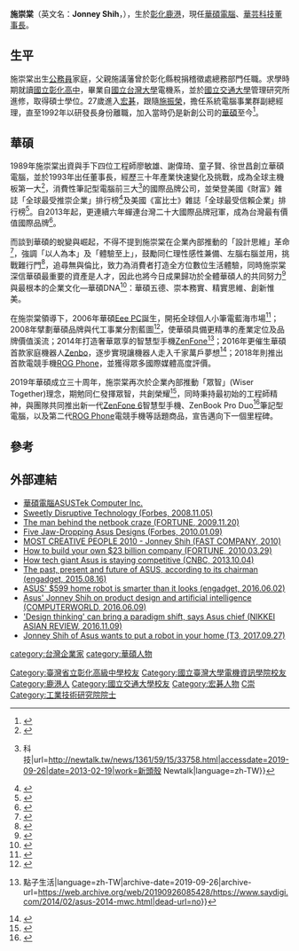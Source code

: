 {{Infobox_Person
| name = 施崇棠
| english_names = Jonney Shih
|image=2007Computex e21Forum-JohnnyShih.jpg
|box_width= 230px
|occupation= 企業家
| period = 20世紀
|birth_name=
| other_names = 
| Sex = 男
|birth_date= {{birth date and age|1952|8|12}}
|birth_place= {{ROC|臺灣省}}[[彰化縣|彰化縣]][[鹿港鎮|鹿港鎮]]
|death_date= 
|death_place= 
| nationality ={{ROC}}
| residence =
| party = 
| religion =
| spouse = 
| relatives =
|education=[[彰化中學|彰化中學]]<br>[[國立台灣大學|國立台灣大學]]電機系[[學士|學士]]<br>[[國立交通大學|國立交通大學]]管理研究所[[碩士|碩士]]
| past = [[宏碁|宏碁]]副總經理<br>[[華碩電腦|華碩電腦]]董事長
| work = *[[動物兵法|動物兵法]]
*一百二十分哲學
| award =
}}
'''施崇棠'''（英文名：'''Jonney Shih'''，{{bd|1952年|8月12日||}}），生於[[彰化縣|彰化]][[鹿港鎮|鹿港]]，現任[[華碩電腦|華碩電腦]]、[[華芸科技|華芸科技]][[董事長|董事長]]。

==生平==
施崇棠出生[[公務員|公務員]]家庭，父親施議藩曾於彰化縣稅捐稽徵處總務部門任職。求學時期就讀[[國立彰化高中|國立彰化高中]]，畢業自[[國立台灣大學|國立台灣大學]]電機系，並於[[國立交通大學|國立交通大學]]管理研究所進修，取得碩士學位。27歲進入[[宏碁|宏碁]]，跟隨[[施振榮|施振榮]]，擔任系統電腦事業群副總經理，直至1992年以研發長身份離職，加入當時仍是新創公司的[[華碩|華碩]]至今<ref>{{Cite web|title=領導者的深潛執行力：華碩突破重圍的領導學 - 輕管理 - 讀書會 - Cheers快樂工作人|url=https://www.cheers.com.tw/article/article.action?id=5094529|accessdate=2019-09-10|work=www.cheers.com.tw}}</ref>。

==華碩==
1989年施崇棠出資與手下四位工程師廖敏雄、謝偉琦、童子賢、徐世昌創立華碩電腦，並於1993年出任董事長，經歷三十年產業快速變化及挑戰，成為全球主機板第一大<ref>{{Cite web|title=全球最大主機板製造商—華碩|url=http://event.asus.com.tw/digitrend/40html/Special-094004.htm|accessdate=2019-09-26|author=|date=|format=|work=event.asus.com.tw|publisher=|language=|archive-date=2019-09-06|archive-url=https://web.archive.org/web/20190906033827/http://event.asus.com.tw/digitrend/40html/Special-094004.htm|dead-url=no}}</ref>，消費性筆記型電腦前三大<ref>{{Cite web|title=擠下宏碁 華碩NB站上全球第3 {{!}} 科技|url=http://newtalk.tw/news/1361/59/15/33758.html|accessdate=2019-09-26|date=2013-02-19|work=新頭殼 Newtalk|language=zh-TW}}</ref>的國際品牌公司，並榮登美國《財富》雜誌「全球最受推崇企業」排行榜<ref>{{Cite web|title=《財富》雜誌全球最受推崇公司排行 華碩第四度上榜|url=https://udn.com/news/story/7240/3609991|accessdate=2019-09-26|last=聯合新聞網|work=聯合新聞網|language=zh-TW|archive-date=2019-09-26|archive-url=https://web.archive.org/web/20190926085425/https://udn.com/news/story/7240/3609991|dead-url=no}}</ref>及美國《富比士》雜誌「全球最受信賴企業」排行榜<ref>{{Cite web|title=富比士最值得信賴企業評選，華碩全台唯一入選，電腦硬體商僅次蘋果|url=https://www.msn.com/zh-tw/money/topstories/%E5%AF%8C%E6%AF%94%E5%A3%AB%E6%9C%80%E5%80%BC%E5%BE%97%E4%BF%A1%E8%B3%B4%E4%BC%81%E6%A5%AD%E8%A9%95%E9%81%B8%EF%BC%8C%E8%8F%AF%E7%A2%A9%E5%85%A8%E5%8F%B0%E5%94%AF%E4%B8%80%E5%85%A5%E9%81%B8%EF%BC%8C%E9%9B%BB%E8%85%A6%E7%A1%AC%E9%AB%94%E5%95%86%E5%83%85%E6%AC%A1%E8%98%8B%E6%9E%9C/ar-BBOgUnk|accessdate=2019-09-26|work=www.msn.com|archive-date=2019-09-26|archive-url=https://web.archive.org/web/20190926085425/https://www.msn.com/zh-tw/money/topstories/%25E5%25AF%258C%25E6%25AF%2594%25E5%25A3%25AB%25E6%259C%2580%25E5%2580%25BC%25E5%25BE%2597%25E4%25BF%25A1%25E8%25B3%25B4%25E4%25BC%2581%25E6%25A5%25AD%25E8%25A9%2595%25E9%2581%25B8%25EF%25BC%258C%25E8%258F%25AF%25E7%25A2%25A9%25E5%2585%25A8%25E5%258F%25B0%25E5%2594%25AF%25E4%25B8%2580%25E5%2585%25A5%25E9%2581%25B8%25EF%25BC%258C%25E9%259B%25BB%25E8%2585%25A6%25E7%25A1%25AC%25E9%25AB%2594%25E5%2595%2586%25E5%2583%2585%25E6%25AC%25A1%25E8%2598%258B%25E6%259E%259C/ar-BBOgUnk|dead-url=no}}</ref>。自2013年起，更連續六年蟬連台灣二十大國際品牌冠軍，成為台灣最有價值國際品牌<ref>{{Cite web|title=台灣20大國際品牌揭曉 華碩連續6年奪冠-財經｜商業周刊-商周.com|url=http://www.businessweekly.com.tw//article.aspx?id=37214&type=Indep|accessdate=2019-09-26|work=商業周刊 - 商周.com|language=zh-tw|archive-date=2019-07-02|archive-url=https://web.archive.org/web/20190702125731/https://www.businessweekly.com.tw/article.aspx?id=37214&type=Indep|dead-url=no}}</ref>。

而談到華碩的蛻變與崛起，不得不提到施崇棠在企業內部推動的「設計思維」革命<ref>{{Cite web|title=董事長施崇棠眼中的華碩前世、今生與未來|url=https://chinese.engadget.com/2015/08/28/asus-chairman-jonney-shih-interview/|accessdate=2019-09-26|work=Engadget 中文版|language=zh-Hant|archive-date=2017-09-24|archive-url=https://web.archive.org/web/20170924122205/http://chinese.engadget.com/2015/08/28/asus-chairman-jonney-shih-interview/|dead-url=no}}</ref>，強調「以人為本」及「體驗至上」，鼓勵同仁理性感性兼備、左腦右腦並用，挑戰難行門<ref>{{Cite web|title=潛心佛法愛靜坐 施崇棠生活如老僧【富豪列傳施崇棠5】|url=https://www.nextmag.com.tw/realtimenews/news/473562|accessdate=2019-09-26|work=Next Magazine TW|language=zh-TW|archive-date=2019-09-26|archive-url=https://web.archive.org/web/20190926085430/https://www.nextmag.com.tw/realtimenews/news/473562|dead-url=no}}</ref>，追尋無與倫比，致力為消費者打造全方位數位生活體驗，同時施崇棠深信華碩最重要的資產是人才，因此也將今日成果歸功於全體華碩人的共同努力<ref>{{Cite web|title=施崇棠：未來挑戰多 華碩走難行路 將創更多英雄產品|url=https://news.cnyes.com/news/id/2557066|accessdate=2019-09-26|date=2012-01-15|work=Anue鉅亨|language=zh-TW|archive-date=2019-09-26|archive-url=https://web.archive.org/web/20190926085425/https://news.cnyes.com/news/id/2557066|dead-url=no}}</ref>與最根本的企業文化—華碩DNA<ref>{{Cite web|title=About ASUS DNA|url=https://www.asus.com/tw/About-ASUS-DNA/|accessdate=2019-09-26|author=|date=|format=|work=ASUS 台灣|publisher=|language=zh-TW}}</ref>：華碩五德、崇本務實、精實思維、創新惟美。

在施崇棠領導下，2006年華碩[[華碩Eee_PC|Eee PC]]誕生，開拓全球個人小筆電藍海市場<ref>{{Cite web|title=施崇棠靠Eee PC找到新藍海|url=https://www.moneyweekly.com.tw/Journal/article.aspx?UIDX=7407357620|accessdate=2019-09-26|work=moneyweekly|language=zh-TW}}</ref>；2008年擘劃華碩品牌與代工事業分割藍圖<ref>{{Cite web|title=華碩品牌與代工事業分家|url=https://www.ithome.com.tw/node/44158|accessdate=2019-09-26|work=iThome|language=zh-hant|archive-date=2019-09-26|archive-url=https://web.archive.org/web/20190926085436/https://www.ithome.com.tw/node/44158|dead-url=no}}</ref>，使華碩具備更精準的產業定位及品牌價值溪流；2014年打造奢華眾享的智慧型手機[[華碩ZenFone系列|ZenFone]]<ref>{{Cite web|title=2014 MWC 華碩手機、平板系列新力軍登場亮相|url=https://www.saydigi.com/2014/02/asus-2014-mwc.html|accessdate=2019-09-26|date=2014-02-24|work=SayDigi {{!}} 點子生活|language=zh-TW|archive-date=2019-09-26|archive-url=https://web.archive.org/web/20190926085428/https://www.saydigi.com/2014/02/asus-2014-mwc.html|dead-url=no}}</ref>；2016年更催生華碩首款家庭機器人[[華碩Zenbo|Zenbo]]，逐步實現讓機器人走入千家萬戶夢想<ref>{{Cite web|title=Zenbo 現身！施崇棠：「華碩要做一家讓機器人走入千家萬戶的公司」|url=https://technews.tw/2016/05/31/zenbo-robot-asus/|accessdate=2019-09-26|work=TechNews 科技新報|language=zh-TW|archive-date=2020-10-27|archive-url=https://web.archive.org/web/20201027235740/https://technews.tw/2016/05/31/zenbo-robot-asus/|dead-url=no}}</ref>；2018年則推出首款電競手機[[ASUS_ROG_Phone|ROG Phone]]，並獲得眾多國際媒體高度評價。

2019年華碩成立三十周年，施崇棠再次於企業內部推動「眾智」(Wiser Together)理念，期勉同仁發揮眾智，共創榮耀<ref>{{Cite web|title=華碩慶30周年 施崇棠：發揮眾智、再創榮耀|url=https://udn.com/news/story/7240/3780052|accessdate=2019-09-26|last=聯合新聞網|work=聯合新聞網|language=zh-TW|archive-date=2019-09-26|archive-url=https://web.archive.org/web/20190926085425/https://udn.com/news/story/7240/3780052|dead-url=no}}</ref>，同時秉持最初始的工程師精神，與團隊共同推出新一代[[華碩ZenFone_6_(2019)|ZenFone 6]]智慧型手機、ZenBook Pro Duo<ref>{{Cite web|title=「上螢幕打文件 下螢幕玩臉書」 華碩雙螢幕筆電亮相|url=https://www.mirrormedia.mg/story/20190527fin013/|accessdate=2019-09-26|date=2019-05-27|work=鏡週刊 Mirror Media|language=zh-TW|archive-date=2019-09-26|archive-url=https://web.archive.org/web/20190926085453/https://www.mirrormedia.mg/story/20190527fin013|dead-url=no}}</ref>筆記型電腦，以及第二代[[ASUS_ROG_Phone|ROG Phone]]電競手機等話題商品，宣告邁向下一個里程碑。

==參考==
{{reflist|2}}

== 外部連結 == 
*[https://www.asus.com/tw/ 華碩電腦ASUSTek Computer Inc.] {{Wayback|url=https://www.asus.com/tw/ |date=20210327021759 }}
*[https://www.forbes.com/2008/11/05/asus-eepc-netbooks-tech-wire-cx_ew_1105asus.html#32736edd25d1 Sweetly Disruptive Technology (Forbes, 2008.11.05)] {{Wayback|url=https://www.forbes.com/2008/11/05/asus-eepc-netbooks-tech-wire-cx_ew_1105asus.html#32736edd25d1 |date=20160514124549 }}
*[https://fortune.com/2009/11/20/the-man-behind-the-netbook-craze/ The man behind the netbook craze (FORTUNE, 2009.11.20)] {{Wayback|url=https://fortune.com/2009/11/20/the-man-behind-the-netbook-craze/ |date=20190822075937 }}
*[https://www.forbes.com/sites/velocity/2010/01/09/five-jaw-dropping-asus-designs/#723120c2139a Five Jaw-Dropping Asus Designs (Forbes, 2010.01.09)]
*[https://www.fastcompany.com/person/jonney-shih MOST CREATIVE PEOPLE 2010 - Jonney Shih (FAST COMPANY, 2010)] {{Wayback|url=https://www.fastcompany.com/person/jonney-shih |date=20201020210918 }}
*[https://fortune.com/2010/03/29/how-to-build-your-own-23-billion-company/ How to build your own $23 billion company (FORTUNE, 2010.03.29)] {{Wayback|url=https://fortune.com/2010/03/29/how-to-build-your-own-23-billion-company/ |date=20210121114905 }}
*[https://www.cnbc.com/video/2013/10/04/how-tech-giant-asus-is-staying-competitive.html How tech giant Asus is staying competitive (CNBC, 2013.10.04)] {{Wayback|url=https://www.cnbc.com/video/2013/10/04/how-tech-giant-asus-is-staying-competitive.html |date=20190822074433 }}
*[https://www.engadget.com/2015/08/16/asus-chairman-jonney-shih-interview/?_sm_au_=iVV0wwrjDNFMNHTH The past, present and future of ASUS, according to its chairman (engadget, 2015.08.16)] {{Wayback|url=https://www.engadget.com/2015/08/16/asus-chairman-jonney-shih-interview/?_sm_au_=iVV0wwrjDNFMNHTH |date=20190703055112 }}
*[https://www.engadget.com/2016/06/02/asus-zenbo-hands-on/ ASUS' $599 home robot is smarter than it looks (engadget, 2016.06.02)] {{Wayback|url=https://www.engadget.com/2016/06/02/asus-zenbo-hands-on/ |date=20190701223705 }}
*[https://www.computerworld.com/article/3081531/asus-jonney-shih-on-product-design-and-artificial-intelligence.html Asus' Jonney Shih on product design and artificial intelligence (COMPUTERWORLD, 2016.06.09)] {{Wayback|url=https://www.computerworld.com/article/3081531/asus-jonney-shih-on-product-design-and-artificial-intelligence.html |date=20190822074429 }}
*[https://asia.nikkei.com/Business/Design-thinking-can-bring-a-paradigm-shift-says-Asus-chief 'Design thinking' can bring a paradigm shift, says Asus chief (NIKKEI ASIAN REVIEW, 2016.11.09)] {{Wayback|url=https://asia.nikkei.com/Business/Design-thinking-can-bring-a-paradigm-shift-says-Asus-chief |date=20190822074433 }}
*[https://www.t3.com/features/jonney-shih-of-asus-wants-to-put-a-robot-in-your-home Jonney Shih of Asus wants to put a robot in your home (T3, 2017.09.27)] {{Wayback|url=https://www.t3.com/features/jonney-shih-of-asus-wants-to-put-a-robot-in-your-home |date=20210220072807 }}

{{DEFAULTSORT:S}}
{{Portal bar|臺灣|彰化|企業|人物}}
[[category:台灣企業家|category:台灣企業家]]
[[Category:臺灣省立彰化高級中學校友|Category:臺灣省立彰化高級中學校友]]
[[Category:國立臺灣大學電機資訊學院校友|Category:國立臺灣大學電機資訊學院校友]]
[[Category:鹿港人|Category:鹿港人]]
[[Category:國立交通大學校友|Category:國立交通大學校友]]
[[category:華碩人物|category:華碩人物]]
[[Category:宏碁人物|Category:宏碁人物]]
[[Category:施姓|C崇]]
[[Category:工業技術研究院院士|Category:工業技術研究院院士]]